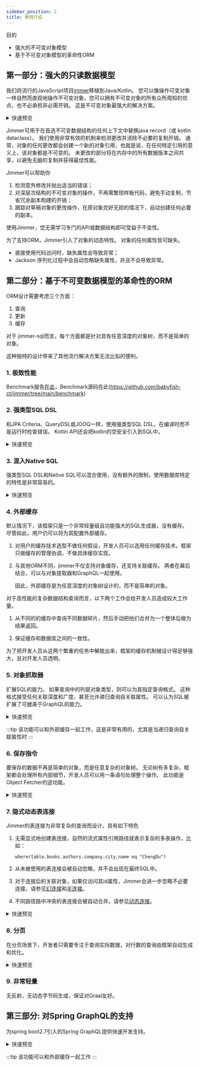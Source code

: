 ```yaml
---
sidebar_position: 2
title: 教程介绍 
---
```



目的

- 强大的不可变对象模型
- 基于不可变对象模型的革命性ORM

## 第一部分：强大的只读数据模型

我们将流行的JavaScript项目[immer](https://github.com/immerjs/immer)移植到Java/Kotlin。 您可以像操作可变对象一样自然而直观地操作不可变对象，您可以拥有不可变对象的所有众所周知的优点，也不必承担非必需开销。 这是不可变对象最强大的解决方案。

<details>
<summary>快速预览</summary>
<Tabs groupId="language">
<TabItem value="java" label="Java">

```java
// 第一步，从头构建数据
TreeNode treeNode = TreeNodeDraft.$.produce(root -> {
    root.setName("Root").addIntoChildNodes(food -> {
        food
            .setName("Food")
            .addIntoChildNodes(drink -> {
                drink
                    .setName("Drink")
                    .addIntoChildNodes(cococola -> {
                        cococola.setName("Cococola");
                    })
                    .addIntoChildNodes(fanta -> {
                        fanta.setName("Fanta");
                    });
                ;
            });
        ;
    });
});

// 第二步，对现有数据做出某些“修改”，创建新数据
TreeNode newTreeNode = TreeNodeDraft.$.produce(
        // highlight-next-line
        treeNode, // 现有数据
        root -> {
            root
                .childNodes(false).get(0) // Food
                .childNodes(false).get(0) // Drink
                .childNodes(false).get(0) // Cococola
                .setName("Cococola plus");
        }
);

System.out.println("treeNode:" + treeNode);
System.out.println("newTreeNode:" + newTreeNode);
```

</TabItem>
<TabItem value="kotlin" label="Kotlin">

```kotlin
// 第一步，从头构建数据
val treeNode = new(TreeNode::class).by {
    name = "Root"
    childNodes().addBy {
        name = "Food"
        childNodes().addBy {
            name = "Drinks"
            childNodes().addBy {
                name = "Cococola"
            }
            childNodes().addBy {
                name = "Fanta"
            }
        }
    }
}

// 第二步，对现有数据做出某些“修改”，创建新数据
val newTreeNode = new(TreeNode::class).by(
    // highlight-next-line
    treeNode // existing data
) {
    childNodes()[0] // Food
        .childNodes()[0] // Drinks
        .childNodes()[0] // Cococola
        .name += " plus"
}

println("treeNode: $treeNode")
println("newTreeNode: $newTreeNode")
```

</TabItem>

</Tabs>

<details>
<summary>打印结果</summary>

```javascript
treeNode: {
    "name":"Root",
    "childNodes":[
        {
            "name":"Food",
            "childNodes":[
                {
                    "name":"Drink",
                    "childNodes":[
                        // highlight-next-line
                        {"name":"Cococola"},
                        {"name":"Fanta"}
                    ]
                }
            ]
        }
    ]
}
newTreeNode: {
    "name":"Root",
    "childNodes":[
        {
            "name":"Food",
            "childNodes":[
                {
                    "name":"Drink",
                    "childNodes":[
                        // highlight-next-line
                        {"name":"Cococola plus"},
                        {"name":"Fanta"}
                    ]
                }
            ]
        }
    ]
}
```

</details>

</details>

Jimmer可用于在首选不可变数据结构的任何上下文中替换java record（或 kotlin dataclass）。 我们使用非常有效的机制来检测更改并消除不必要的复制开销。 通常，对象的任何更改都会创建一个新的对象引用，也就是说，在任何特定引用的意义上，该对象都是不可变的。 未更改的部分将在内存中的所有数据版本之间共享，以避免无脑的复制并获得最佳性能。

Jimmer可以帮助你

1. 检测意外修改并抛出适当的错误；
2. 对深层次结构的不可变对象的操作，不再需繁琐样板代码，避免手动复制，节省冗余副本构建的开销；
3. 跟踪对草稿对象的更改操作，在原对象完好无损的情况下，自动创建任何必要的副本。

使用Jimmer，您无需学习专门的API或数据结构即可受益于不变性。

为了支持ORM，Jimmer引入了对象的动态特性。 对象的任何属性皆可缺失。
- 直接使用代码访问时，缺失属性会导致异常；
- Jackson 序列化过程中会自动忽略缺失属性，并且不会导致异常。

## 第二部分：基于不可变数据模型的革命性的ORM

ORM设计需要考虑三个方面：

1. 查询
2. 更新
3. 缓存

对于 jimmer-sql而言，每个方面都是针对具有任意深度的对象树，而不是简单的对象。

这种独特的设计带来了其他流行解决方案无法比拟的便利。

### 1. 极致性能

Benchmark报告[在此](./benchmark)，Benchmark源码在此(https://github.com/babyfish-ct/jimmer/tree/main/benchmark)

### 2. 强类型SQL DSL

和JPA Criteria、QueryDSL或JOOQ一样，使用强类型SQL DSL，在编译时而不是运行时检查错误。 Kotlin API还会把kotlin的空安全引入到SQL中。
   
<details>
<summary>快速预览</summary>
    
<Tabs groupId="language">
<TabItem value="java" label="Java">

```java
BookTable book = BookTable.$;
AuthorTableEx author = AuthorTableEx.$;

List<Book> books = sqlClient
    .createQuery(book)
    .where(
        book.id().in(sqlClient
            .createSubQuery(author)
            .where(author.firstName().eq("Alex"))
            .select(author.books().id())
        )
    )
    .select(book)
    .execute();
```

</TabItem>
<TabItem value="kotlin" label="Kotlin">

```kotlin
val books = sqlClient
    .createQuery(Book::class) {
        where(
            table.id valueIn subQuery(Author::class) {
                where(table.firstName eq "Alex")
                select(table.books.id)
            }
        )
        select(table)
    }
    .execute()
```

</TabItem>
</Tabs>

</details>

### 3. 混入Native SQL

强类型SQL DSL和Native SQL可以混合使用，没有额外的限制，使用数据库特定的特性是非常容易的。

<details>
<summary>快速预览</summary>
    
<Tabs groupId="language">
<TabItem value="java" label="Java">

```java
BookTable book = BookTable.$;

List<Tuple3<Book, Integer, Integer>> rows = sqlClient
    .createQuery(book)
    .select(
        book,
        Expression.numeric().sql(
            Integer.class,
            "rank() over(order by %e desc)",
            it -> {
                it.expression(book.price());
            }
        ),
        Expression.numeric().sql(
            Integer.class,
            "rank() over(partition by %e order by %e desc)",
            it -> {
                it.expression(book.store().id());
                it.expression(book.price());
            }
        )
    )
    .execute();
```

</TabItem>
<TabItem value="kotlin" label="Kotlin">

```kotlin
val rows = sqlClient
    .createQuery(Book::class) {
        select(
            table,
            sql(
                Int::class, 
                "rank() over(order by %e desc)"
            ) {
                expression(table.price)
            },
            sql(
                Int::class, 
                "rank() over(partition by %e order by %e desc)"
            ) {
                expression(table.store.id)
                expression(table.price)
            }
        )
    }
    .execute()
```

</TabItem>
</Tabs>

</details>

### 4. **外部缓存**

默认情况下，该框架只是一个非常轻量级且功能强大的SQL生成器，没有缓存。 尽管如此，用户仍可以将为其配置外部缓存。

1.  对用户的缓存技术选型不做任何假设，开发人员可以选用任何缓存技术。框架只做缓存的管理协调，不做具体缓存实现。

2.  与其他ORM不同，jimmer不仅支持对象缓存，还支持关联缓存。 两者在幕后结合，可以与对象提取器和GraphQL一起使用。

    因此，外部缓存是为任意深度的对象树设计的，而不是简单的对象。

对于高性能的复杂数据结构查询而言，以下两个工作会给开发人员造成较大工作量。

1. 从不同的的缓存中查询不同数据碎片，然后手动把他们合并为一个整体后做为结果返回。

2. 保证缓存和数据库之间的一致性。

为了把开发人员从这两个繁重的任务中解脱出来，框架的缓存机制被设计得足够强大，且对开发人员透明。

### 5. **对象抓取器**

扩展SQL的能力。 如果查询中的列是对象类型，则可以为其指定查询格式。 这种格式接受任何关联深度和广度，甚至允许递归查询自关联属性。 可以认为SQL被扩展了可媲美于GraphQL的能力。

<details>
<summary>快速预览</summary>

<details>
<summary>简单抓取器</summary>
<Tabs groupId="language">
<TabItem value="java" label="Java">

```java
BookTable book = BookTable.$;

List<Book> books = sqlClient
    .createQuery(book)
    .orderBy(book.name())
    .select(
        book.fetch(
            BookFetcher.$
                .allScalarFields()
                .store(
                    BookStoreFetcher.$
                        .allScalarFields()
                )
                .authors(
                    AuthorFetcher.$
                        .allScalarFields()
                )
        )
    )
    .execute();
```

</TabItem>
<TabItem value="kotlin" label="Kotlin">

```kotlin
val books = sqlClient
    .createQuery(Book::class) {
        orderBy(table.name)
        select(
            table.fetchBy { 
                allScalarFields()
                store { 
                    allScalarFields()
                }
                authors { 
                    allScalarFields()
                }
            }
        )
    }
    .execute()
```

</TabItem>
</Tabs>
</details>

<details>
<summary>使用过滤器</summary>
<Tabs groupId="language">
<TabItem value="java" label="Java">

```java
BookTable book = BookTable.$;

List<Book> books = sqlClient
    .createQuery(book)
    .orderBy(book.name())
    .select(
        book.fetch(
            BookFetcher.$
                .allScalarFields()
                .store(
                    BookStoreFetcher.$
                        .allScalarFields()
                )
                .authors(
                    AuthorFetcher.$
                        .allScalarFields(),
                    // 此过滤器对关联集合进行排序 
                    it -> it.filter(args -> {
                        args.orderBy(args.getTable().firstName());
                        args.orderBy(args.getTable().lastName());
                    })
                )
        )
    )
    .execute();
```

</TabItem>
<TabItem value="kotlin" label="Kotlin">

```kotlin
val books = sqlClient
    .createQuery(Book::class) {
        orderBy(table.name)
        select(
            table.fetchBy { 
                allScalarFields()
                store { 
                    allScalarFields()
                }
                authors({
                    // 此过滤器对关联集合进行排序
                    filter { 
                        orderBy(table.firstName)
                        orderBy(table.lastName)
                    }
                }) { 
                    allScalarFields()
                }
            }
        )
    }
    .execute()
```

</TabItem>
</Tabs>
</details>

<details>
<summary>递归查询自关联属性</summary>
<Tabs groupId="language">
<TabItem value="java" label="Java">

```java
TreeNodeTable treeNode = TreeNodeTable.$;

List<TreeNode> rootNodes = sqlClient
    .createQuery(treeNode)
    .where(treeNode.parent().isNull())
    .orderBy(treeNode.name())
    .select(
        treeNode.fetch(
            TreeNodeFetcher.$
                .allScalarFields()
                .childNodes(
                    TreeNodeFetcher.$.allScalarFields(),
                    it -> {
                        // 递归查询，无论多深
                        it.recursive(args ->
                            // 但，排除某些子树
                            !args.getEntity().name().equals("XX")
                        );
                        it.filter(args -> {
                            args.orderBy(args.getTable().name());
                        });
                    }
                )
        )
    )
    .execute();
```

</TabItem>
<TabItem value="kotlin" label="Kotlin">

```kotlin
val rootNodes = sqlClient
    .createQuery(TreeNode::class) {
        where(table.parent.isNull())
        orderBy(table.name)
        select(
            table.fetchBy {
                allScalarFields()
                childNodes({
                    // 递归查询，无论多深
                    recursive {
                        // 但，排除某些子树
                        entity.name != "XX"
                    }
                    filter { 
                        orderBy(table.name)
                    }
                }) { 
                    allScalarFields()
                }
            }
        )
    }
    .execute()
```

</TabItem>
</Tabs>
</details>

</details>

:::tip
该功能可以和外部缓存一起工作，这是非常有用的，尤其是当递归查询自关联属性时
:::

### 6. **保存指令**

要保存的数据不再是简单的对象，而是任意复杂的对象树。 无论树有多复杂，框架都会处理所有内部细节，开发人员可以用一条语句处理整个操作。 此功能是Object Fetcher的逆功能。

<details>
<summary>快速预览</summary>

<details>
<summary>保存孤单的对象</summary>

<Tabs groupId="language">
<TabItem value="java" label="Java">

```java
Book toBeSaved = BookDraft.$.produce(book -> {
    book
        .setName("Algorithms")
        .setEdition(4)
        .setPrice(new BigDecimal("53.99"));
});
Book saved = sqlClient
    .getEntities()
    .save(toBeSaved)
    .getModifiedEntity();
```

</TabItem>
<TabItem value="kotlin" label="Kotlin">

```kotlin
val toBeSaved = new(Book::class).by {
    name = "Algorithms"
    edition = 4
    price = BigDecimal("53.99")
}
val saved = sqlClient
    .entities
    .save(toBeSaved)
    .modifiedEntity
```

</TabItem>
</Tabs>
</details>

<details>
<summary>保存浅的对象树</summary>

如果被保存对象的关联对象只有id，那么只会修改当前对象及其与其他对象的关联（这可能会导致中间表被修改），而关联对象本身不会被修改。

<Tabs groupId="language">
<TabItem value="java" label="Java">

```java
Book toBeSaved = BookDraft.$.produce(book -> {
    book
        .setName("Algorithms")
        .setEdition(4)
        .setPrice(new BigDecimal("53.99"))
        .setStore(store -> {
            store.setId(7883L);
        })
        .addIntoAuthors(author -> {
            author.setId(28756L);
        })
        .addIntoAuthors(author -> {
            author.setId(634L);
        });
});
Book saved = sqlClient
    .getEntities()
    .save(toBeSaved)
    .getModifiedEntity();
```

</TabItem>
<TabItem value="kotlin" label="Kotlin">

```kotlin
val toBeSaved = new(Book::class).by {
    name = "Algorithms"
    edition = 4
    price = BigDecimal("53.99")
    store().apply {
        id = 7833L
    }
    authors().addBy {
        id = 28756L
    }
    authors().addBy {
        id = 634L
    }
}
val saved = sqlClient
    .entities
    .save(toBeSaved)
    .modifiedEntity
```

</TabItem>
</Tabs>
</details>

<details>
<summary>保存深的对象树</summary>

如果被保存对象的关联对象包含非id属性，则

- 不仅可以修改当前对象及其与其他对象的关联（可能导致修改中间表），还可以进一步修改关联对象。

- 被保存对象树的深度可以不受限制。 然而，无论它有多深，框架都可以处理其中的所有细节。

<Tabs groupId="language">
<TabItem value="java" label="Java">

```java
Book toBeSaved = BookDraft.$.produce(book -> {
    book
        .setName("Algorithms")
        .setEdition(4)
        .setPrice(new BigDecimal("53.99"))
        .setStore(store -> {
            store.setName("O'REILLY");
        })
        .addIntoAuthors(author -> {
            author
                .setFirstName("Robert")
                .setLastName("Sedgewick")
                .setGender(Gender.MALE);
        })
        .addIntoAuthors(author -> {
            author
                .setFirstName("Kevin")
                .setLastName("Wayne")
                .setGender(Gender.MALE);
        });
});
Book saved = sqlClient
    .getEntities()
    .saveCommand(toBeSaved)
    .configure(it -> {
        // 如果某些关联对象不存在，自动创建它们
        it.setAutoAttachingAll();
    })
    .execute()
    .getModifiedEntity();
```

</TabItem>
<TabItem value="kotlin" label="Kotlin">

```kotlin
val toBeSaved = new(Book::class).by { 
    name = "Algorithms"
    edition = 4
    price = BigDecimal("53.99")
    store().apply { 
        name = "O'REILLY"
    }
    authors().addBy { 
        firstName = "Robert"
        lastName = "Sedgewick"
        gender = Gender.MALE
    }
    authors().addBy { 
        firstName = "Kevin"
        lastName = "Wayne"
        gender = Gender.MALE
    }
}
val saved = sqlClient
    .entities
    .save(toBeSaved) {
        // 如果某些关联对象不存在，自动创建它们
        setAutoAttachingAll()
    }
    .modifiedEntity
```

</TabItem>
</Tabs>
</details>

</details>

### 7. **隐式动态表连接**

Jimmer的表连接为非常复杂的查询而设计，具有如下特色

1.  无需显式地创建表连接，自然的流式属性引用路径就表示复杂的多表操作，比如：

    `where(table.books.authors.company.city.name eq "ChengDu")`

2.  从未被使用的表连接会被自动忽略，并不会出现在最终SQL中。

3.  对于连接后的关联对象，如果仅访问其id属性，Jimmer会进一步忽略不必要连接。请参见[幻连接](./jimmer-sql/table-join#幻连接)和[半连接](./jimmer-sql/table-join#半连接)。

4.  不同路径路中冲突的表连接会被自动合并。请参见[动态连接](./jimmer-sql/table-join#动态连接)。

<details>
<summary>快速预览</summary>

这里示范自动合并冲突的表连接。

为了简单起见，仅示范最简单的两表连接。

<Tabs groupId="language">
<TabItem value="java" label="Java">

```java
public List<Book> findBooks(
    @Nullable String storeName,
    @Nullable String storeWebsite
) {
    BookTable book = BookTable.$;
    
    return sqlClient
        .createQuery(book)
        .whereIf(
            storeName != null,
            () -> book.store().name().like(storeName)
        )
        .whereIf(
            storeWebsite != null,
            () -> book.store().website().like(storeWebsite)
        )
        .select(book)
        .execute();
}
```

</TabItem>
<TabItem value="kotlin" label="Kotlin">

```kotlin
fun findBooks(
    storeName: String?,
    storeWebsite: String?
): List<Book> =
    sqlClient
        .createQuery(Book::class) {
            storeName?.let { 
                where(table.store.name like it)
            }
            storeWebsite?.let { 
                where(table.store.website like it)
            }
            select(table)
        }
        .execute()
```

</TabItem>
</Tabs>

以上述代码为例，Java代码中的`book.store()`和kotlin代码中的`table.store`代表关联`Book::store`的内连接。

显然，上面的代码实现了动态查询，不同的参数会导致生成不同的SQL。

当以上两个条件都满足时，在最终生成的SQL中，`Book::store`的表连接只会出现一次，而非两次。
</details>

### 8. 分页

在分页场景下，开发者只需要专注于查询实际数据，对行数的查询由框架自动生成和优化。

<details>
<summary>快速预览</summary>

<Tabs groupId="language">
<TabItem value="java" label="Java">

```java
BookTable book = BookTable.$;

// 开发者只需要专注于查询实际数据
ConfigurableRootQuery<Book> query = sqlClient
    .createQuery(book)
    ... 省略一些代码逻辑，包含: ...
    ... 1. 任意复杂的动态条件 ...
    ... 2. 任意复杂的动态排序 ...
    ... 3. 任意复杂的子查询 ...
    .select(book);

// 对行数的查询由框架自动生成和优化
int rowCount = query.count();

// 查询从1/3处到2/3的部分数据
List<Book> books = query
    .limit(rowCount / 3, rowCount / 3)
    .execute();
```

</TabItem>
<TabItem value="kotlin" label="Kotlin">

```kotlin
// 开发者只需要专注于查询实际数据
val query = sqlClient
    .createQuery(Book::class) {
        ... 省略一些代码逻辑，包含: ...
        ... 1. 任意复杂的动态条件 ...
        ... 2. 任意复杂的动态排序 ...
        ... 3. 任意复杂的子查询 ...
        select(table)
    }

// 对行数的查询由框架自动生成和优化。
val rowCount = query.count()

// 查询从1/3处到2/3的部分数据
val books = query
    .limit(rowCount / 3, rowCount / 3)
    .execute()
```

</TabItem>
</Tabs>
</details>

### 9. 非常轻量

无反射，无动态字节码生成，保证对Graal友好。

## 第三部分: 对Spring GraphQL的支持

为spring boot2.7引入的Spring GraphQL提供快速开发支持。

<details>
<summary>快速预览</summary>
<Tabs groupId="language">
<TabItem value="java" label="Java">

```java
// 实现多对一关联'Book::store'
@org.springframework.graphql.data.method.annotation.BatchMapping
public Map<Book, BookStore> store(Collection<Book> books) {
    return sqlClient
        .getLoaders()
        .reference(BookProps.STORE)
        .batchLoad(books);
}

// 实现多对多关联'Book::authors'
@org.springframework.graphql.data.method.annotation.BatchMapping
public Map<Book, List<Author>> authors(List<Book> books) {
    return sqlClient
        .getLoaders()
        .list(BookProps.AUTHORS)
        .batchLoad(books);
}
```

</TabItem>
<TabItem value="kotlin" label="Kotlin">

```kotlin
// 实现多对一关联: 'Book::store'
@org.springframework.graphql.data.method.annotation.BatchMapping
fun store(
    // Must use `java.util.List` because Spring-GraphQL has a bug: #454
    books: java.util.List<Book>
): Map<Book, BookStore> =
    sqlClient
        .getLoaders()
        .reference(Book::store)
        .batchLoad(books)

// 实现多对多关联: 'Book::authors'
@org.springframework.graphql.data.method.annotation.BatchMapping
fun authors(
    // Must use `java.util.List` because Spring-GraphQL has a bug: #454
    books: java.util.List<Book>
): Map<Book, List<Author>> =
    sqlClient
        .loaders
        .list(Book::authors)
        .batchLoad(books)
```

</TabItem>
</Tabs>
</details>

:::tip
该功能可以和外部缓存一起工作
:::
